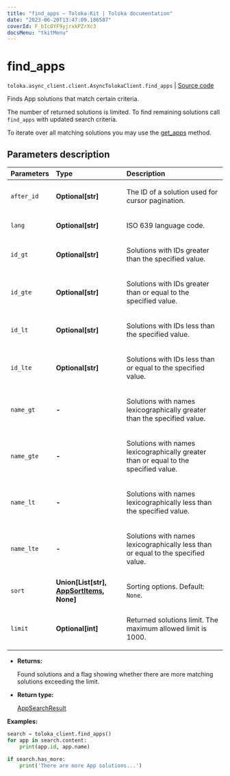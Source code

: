 ```yaml
---
title: "find_apps — Toloka-Kit | Toloka documentation"
date: "2023-06-20T13:47:09.186587"
coverId: F_bIcOYF9yjrxkPZrXc3
docsMenu: "tkitMenu"
---
```


# find_apps

`toloka.async_client.client.AsyncTolokaClient.find_apps` | [Source code](https://github.com/Toloka/toloka-kit/blob/v1.2.0/src/client/__init__.py#L0)

Finds App solutions that match certain criteria.

The number of returned solutions is limited. To find remaining solutions call `find_apps` with updated search criteria.

To iterate over all matching solutions you may use the [get_apps](/docs/toloka-kit/reference/toloka.client.TolokaClient.get_apps) method.

## Parameters description

| Parameters | Type | Description |
| :----------| :----| :-----------|
`after_id`|**Optional\[str\]**|<p>The ID of a solution used for cursor pagination.</p>
`lang`|**Optional\[str\]**|<p>ISO 639 language code.</p>
`id_gt`|**Optional\[str\]**|<p>Solutions with IDs greater than the specified value.</p>
`id_gte`|**Optional\[str\]**|<p>Solutions with IDs greater than or equal to the specified value.</p>
`id_lt`|**Optional\[str\]**|<p>Solutions with IDs less than the specified value.</p>
`id_lte`|**Optional\[str\]**|<p>Solutions with IDs less than or equal to the specified value.</p>
`name_gt`|**-**|<p>Solutions with names lexicographically greater than the specified value.</p>
`name_gte`|**-**|<p>Solutions with names lexicographically greater than or equal to the specified value.</p>
`name_lt`|**-**|<p>Solutions with names lexicographically less than the specified value.</p>
`name_lte`|**-**|<p>Solutions with names lexicographically less than or equal to the specified value.</p>
`sort`|**Union\[List\[str\], [AppSortItems](/docs/toloka-kit/reference/toloka.client.search_requests.AppSortItems), None\]**|<p>Sorting options. Default: `None`.</p>
`limit`|**Optional\[int\]**|<p>Returned solutions limit. The maximum allowed limit is 1000.</p>

* **Returns:**

  Found solutions and a flag showing whether there are more matching solutions exceeding the limit.

* **Return type:**

  [AppSearchResult](/docs/toloka-kit/reference/toloka.client.search_results.AppSearchResult)

**Examples:**

```python
search = toloka_client.find_apps()
for app in search.content:
    print(app.id, app.name)

if search.has_more:
    print('There are more App solutions...')
```